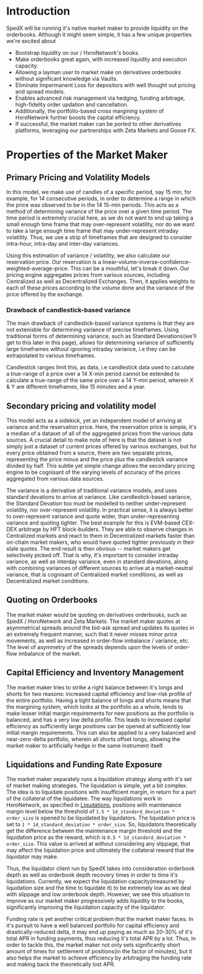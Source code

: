 # Introduction

SpedX will be running it's native market maker to provide liquidity on the orderbooks. Although it might seem simple, it has a few unique
properties we're excited about

- Bootstrap liquidity on our / HxroNetwork's books.
- Make orderbooks great again, with increased liquidity and execution capacity.
- Allowing a layman user to market make on derivatives orderbooks without significant knowledge via Vaults.
- Eliminate Impermanent Loss for depositors with well thought out pricing and spread models.
- Enables advanced risk management via hedging, funding arbitrage, high-fidelity order updation and cancellation.
- Additionally, the portfolio-based cross margining system of HxroNetwork further boosts the capital efficiency.
- If successful, the market maker can be ported to other derivatives platforms, leveraging our partnerships with Zeta Markets and Goose FX.

# Properties of the Market Maker

## Primary Pricing and Volatility Models

In this model, we make use of candles of a specific period, say 15 min, for example, for 14 consecutive periods, in order to determine
a range in which the price was observed to be in the 14 15-min periods. This acts as a method of determining variance of the price over a given time period.
The time period is extremely crucial here, as we do not want to end up taking a small enough time frame that may over-represent volatility, nor do we want to take
a large enough time frame that may under-represent intraday volatility. Thus, we use a strip of timeframes that are designed to consider intra-hour,
intra-day and inter-day variances.

Using this estimation of variance / volatility, we also calculate our reservation price. Our reservation is a linear-volume-inverse-confidence-weighted-average-price.
This can be a mouthful, let's break it down. Our pricing engine aggregates prices from various sources, including Centralized as well as Decentralized Exchanges.
Then, it applies weights to each of these prices according to the volume done and the variance of the price offered by the exchange.

### Drawback of candlestick-based variance

The main drawback of candlestick-based variance systems is that they are not extenisble for determining variance of precise timeframes.
Using traditional forms of determining variance, such as Standard Deviations(we'll get to this later in this page), allows for determining
variance of sufficiently large timeframes without ignoring intraday variance, i.e they can be extrapolated to various timeframes.

Candlestick ranges limit this, as data, i.e candlestick data used to calculate a true-range of a price over a 14 X-min period cannot be extended to
calculate a true-range of the same price over a 14 Y-min period, wherein X & Y are different timeframes, like 15 minutes and a year.

## Secondary pricing and volatility model

This model acts as a sidekick, yet an independent model of arriving at variance and the reservation price. Here, the reservation price is simple,
it's a median of a dataset of all of the aggregated prices from the various data sources. A crucial detail to make note of here is that the dataset is not
simply just a dataset of current prices offered by various exchanges, but for every price obtained from a source, there are two separate prices, representing
the price minus and the price plus the candlestick variance divided by half. This subtle yet simple change allows the secondary pricing engine to be
cognisant of the varying levels of accuracy of the prices aggregated from various data sources.

The variance is a derivative of traditional variance models, and uses standard devations to arrive at variance. Like candlestick-based variance,
the Standard Devation too must be modelled to neither under-represent volatility, nor over-represent volatility. In practical sense, it is always better to
over-represent variance and quote wider, than under-representing variance and quoting tighter. The best example for this is EVM-based CEX-DEX arbitrage by
HFT block-builders. They are able to observe changes in Centralized markets and react to them in Decentralized markets faster than on-chain market makers,
who would have quoted tighter previously in their stale quotes. The end result is then obvious -- market makers get selectively picked off.
That is why, it's important to consider intraday variance, as well as interday variance, even in standard devations, along with combining variances of different
sources to arrive at a market-neutral variance, that is cognisant of Centralized market conditions, as well as Decentralized market conditions.

## Quoting on Orderbooks

The market maker would be quoting on derivatives orderbooks, such as SpedX / HxroNetwork and Zeta Markets. The market maker quotes at asymmetrical
spreads around the bid-ask spread and updates its quotes in an extremely frequent manner, such that it never misses minor price movements, as well as increased
in order-flow imbalance / variance, etc. The level of asymmetry of the spreads depends upon the levels of order-flow imbalance of the market.

## Capital Efficiency and Inventory Management

The market maker tries to strike a right balance between it's longs and shorts for two reasons: increased capital efficiency and low-risk profile of the entire portfolio.
Having a tight balance of longs and shorts means that the margining system, which looks at the portfolio as a whole, tends to make lesser initial margin requirements for new positions
as the portfolio is balanced, and has a very low delta profile. This leads to increased capital efficiency as sufficiently large positions can be opened at sufficiently low
initial margin requirements. This can also be applied to a very balanced and near-zero-delta portfolio, wherein all shorts offset longs, allowing the market maker to artificially hedge in the same
instrument itself.

## Liquidations and Funding Rate Exposure

The market maker separately runs a liquidation strategy along with it's set of market making strategies. The liquidation is simple, yet a bit complex.
The idea is to liquidate positions with insufficient margin, in return for a part of the collateral of the liquidatee. The way liquidations work in HxroNetwork,
as specified in [Liqudations](/dex-concepts/liquidations), positions with maintenance margin level below the threshold of
`1.5 * 1d_standard_deviation * order_size` is opened to be liquidated by liquidators. The liquidation price is set to
`1 * 1d_standard_deviation * order_size`. So, liquidators theoretically get the difference between the maintenance margin threshold
and the liquidation price as the reward, which is `0.5 * 1d_standard_deviation * order_size`. This value is arrived at without considering any slippage,
that may affect the liquidation price and ultimately the collateral reward that the liquidator may make.

Thus, the liquidator client run by SpedX takes into consideration orderbook depth as well as orderbook depth recovery times in order to time
it's liquidations. Currently, we expect the liquidation capacity(measured by liquidation size and the time to liquidate it) to be extremely low
as we deal with slippage and low orderbook depth. However, we see this situation to improve as our market maker progressively adds liquidity to the books,
significantly improving the liquidation capacity of the liquidator.

Funding rate is yet another critical problem that the market maker faces. In it's pursuit to have a well balanced portfolio for capital efficiency
and drastically-reduced delta, it may end up paying as much as 20-30% of it's total APR in funding payments, thus reducing it's total APR by a lot.
Thus, in order to tackle this, the market maker not only sets significantly short amount of times for settlement of positions(in the factor of minutes),
but it also helps the market to achieve efficiency by arbitraging the funding rate and making back the theoretically lost APR.
